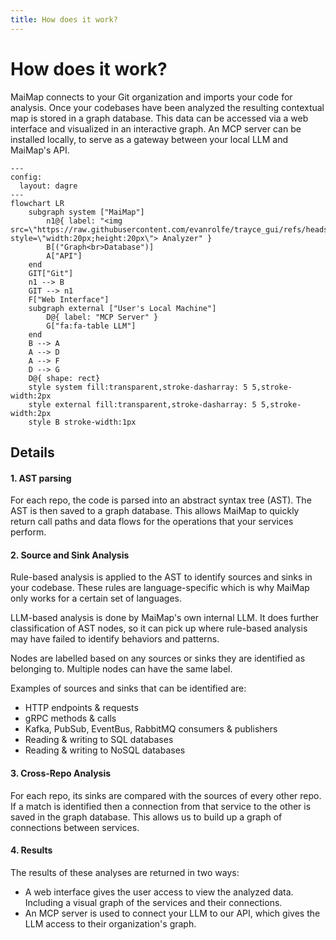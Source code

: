 ```yaml
---
title: How does it work?
---
```


# How does it work?

MaiMap connects to your Git organization and imports your code for analysis. Once your codebases have been analyzed the resulting contextual map is stored in a graph database. This data can be accessed via a web interface and visualized in an interactive graph. An MCP server can be installed locally, to serve as a gateway between your local LLM and MaiMap's API.

```mermaid
---
config:
  layout: dagre
---
flowchart LR
    subgraph system ["MaiMap"]
        n1@{ label: "<img src=\"https://raw.githubusercontent.com/evanrolfe/trayce_gui/refs/heads/main/fonts/logo.svg\" style=\"width:20px;height:20px\"> Analyzer" }
        B[("Graph<br>Database")]
        A["API"]
    end
    GIT["Git"]
    n1 --> B
    GIT --> n1
    F["Web Interface"]
    subgraph external ["User's Local Machine"]
        D@{ label: "MCP Server" }
        G["fa:fa-table LLM"]
    end
    B --> A
    A --> D
    A --> F
    D --> G
    D@{ shape: rect}
    style system fill:transparent,stroke-dasharray: 5 5,stroke-width:2px
    style external fill:transparent,stroke-dasharray: 5 5,stroke-width:2px
    style B stroke-width:1px
```

## Details

#### 1. AST parsing

For each repo, the code is parsed into an abstract syntax tree (AST). The AST is then saved to a graph database. This allows MaiMap to quickly return call paths and data flows for the operations that your services perform.

#### 2. Source and Sink Analysis

Rule-based analysis is applied to the AST to identify sources and sinks in your codebase. These rules are language-specific which is why MaiMap only works for a certain set of languages.

LLM-based analysis is done by MaiMap's own internal LLM. It does further classification of AST nodes, so it can pick up where rule-based analysis may have failed to identify behaviors and patterns.

Nodes are labelled based on any sources or sinks they are identified as belonging to. Multiple nodes can have the same label.

Examples of sources and sinks that can be identified are:
- HTTP endpoints & requests
- gRPC methods & calls
- Kafka, PubSub, EventBus, RabbitMQ consumers & publishers
- Reading & writing to SQL databases
- Reading & writing to NoSQL databases

#### 3. Cross-Repo Analysis

For each repo, its sinks are compared with the sources of every other repo. If a match is identified then a connection from that service to the other is saved in the graph database. This allows us to build up a graph of connections between services.

#### 4. Results

The results of these analyses are returned in two ways:

- A web interface gives the user access to view the analyzed data. Including a visual graph of the services and their connections.
- An MCP server is used to connect your LLM to our API, which gives the LLM access to their organization's graph.
